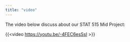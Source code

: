 ---
title: "video"
---

The video below discuss about our STAT 515 Mid Project:

{{\<video <https://youtu.be/-4FEC6esSsI> \>}}
